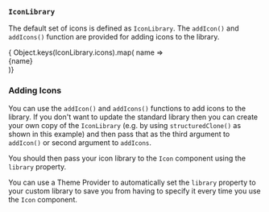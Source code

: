 
### `IconLibrary`

The default set of icons is defined as `IconLibrary`.
The `addIcon()` and `addIcons()` function are
provided for adding icons to the library.

<div className="grid-fill gap-4 mar-t-8">
  { Object.keys(IconLibrary.icons).map(
    name =>
      <div
        key={name}
        className="text-center bgc-100 bgd-0 fgc-10 fgd-90 pad-4 shadow-2"
      >
        <Icon name={name} className="x3"/>
        <div className="small mar-t-4">{name}</div>
      </div>
  )}
</div>

### Adding Icons

You can use the `addIcon()` and `addIcons()` functions to add icons to the
library.  If you don't want to update the standard library then you can create
your own copy of the `IconLibrary` (e.g. by using `structuredClone()` as shown
in this example) and then pass that as the third argument to `addIcon()` or
second argument to `addIcons`.

You should then pass your icon library to the `Icon` component using the
`library` property.

<Example
  Component={Component}
  code={Source}
  expand
  highlightLines="5,8-16,28"
/>

You can use a <Link to="/theming/theme-provider">Theme Provider</Link> to
automatically set the `library` property to your custom library
to save you from having to specify it every time you use the `Icon`
component.

